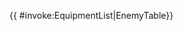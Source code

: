 {{ {{{subst|safesubst:}}}#invoke:EquipmentList|EnemyTable}}<noinclude>

{{Documentation}}</noinclude>